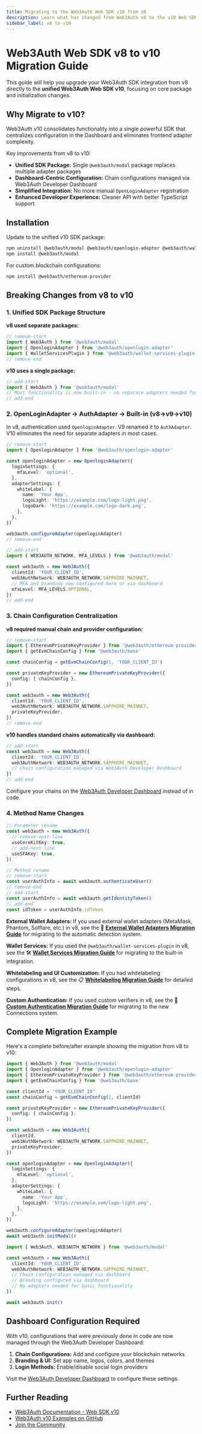```yaml
---
title: Migrating to the Web3Auth Web SDK v10 from v8
description: Learn what has changed from Web3Auth v8 to the v10 Web SDK with comprehensive migration steps and cleaner architecture.
sidebar_label: v8 to v10
---
```



# Web3Auth Web SDK v8 to v10 Migration Guide

This guide will help you upgrade your Web3Auth SDK integration from v8 directly to the **unified Web3Auth Web SDK v10**, focusing on core package and initialization changes.

## Why Migrate to v10?

Web3Auth v10 consolidates functionality into a single powerful SDK that centralizes configuration in the Dashboard and eliminates frontend adapter complexity.

Key improvements from v8 to v10:

- **Unified SDK Package:** Single `@web3auth/modal` package replaces multiple adapter packages
- **Dashboard-Centric Configuration:** Chain configurations managed via Web3Auth Developer Dashboard
- **Simplified Integration:** No more manual `OpenLoginAdapter` registration
- **Enhanced Developer Experience:** Cleaner API with better TypeScript support

## Installation

Update to the unified v10 SDK package:

```bash npm2yarn
npm uninstall @web3auth/modal @web3auth/openlogin-adapter @web3auth/wallet-services-plugin
npm install @web3auth/modal
```

For custom blockchain configurations:

```bash npm2yarn
npm install @web3auth/ethereum-provider
```

## Breaking Changes from v8 to v10

### 1. Unified SDK Package Structure

**v8 used separate packages:**

```typescript
// remove-start
import { Web3Auth } from '@web3auth/modal'
import { OpenloginAdapter } from '@web3auth/openlogin-adapter'
import { WalletServicesPlugin } from '@web3auth/wallet-services-plugin'
// remove-end
```

**v10 uses a single package:**

```typescript
// add-start
import { Web3Auth } from '@web3auth/modal'
// Most functionality is now built-in - no separate adapters needed for basic use cases
// add-end
```

### 2. OpenLoginAdapter → AuthAdapter → Built-in (v8→v9→v10)

In v8, authentication used `OpenloginAdapter`. V9 renamed it to `AuthAdapter`. V10 eliminates the need for separate adapters in most cases.

```typescript
// remove-start
import { OpenloginAdapter } from '@web3auth/openlogin-adapter'

const openloginAdapter = new OpenloginAdapter({
  loginSettings: {
    mfaLevel: 'optional',
  },
  adapterSettings: {
    whiteLabel: {
      name: 'Your App',
      logoLight: 'https://example.com/logo-light.png',
      logoDark: 'https://example.com/logo-dark.png',
    },
  },
})

web3auth.configureAdapter(openloginAdapter)
// remove-end

// add-start
import { WEB3AUTH_NETWORK, MFA_LEVELS } from '@web3auth/modal'

const web3auth = new Web3Auth({
  clientId: 'YOUR_CLIENT_ID',
  web3AuthNetwork: WEB3AUTH_NETWORK.SAPPHIRE_MAINNET,
  // MFA and branding now configured here or via dashboard
  mfaLevel: MFA_LEVELS.OPTIONAL,
})
// add-end
```

### 3. Chain Configuration Centralization

**v8 required manual chain and provider configuration:**

```typescript
// remove-start
import { EthereumPrivateKeyProvider } from '@web3auth/ethereum-provider'
import { getEvmChainConfig } from '@web3auth/base'

const chainConfig = getEvmChainConfig(1, 'YOUR_CLIENT_ID')

const privateKeyProvider = new EthereumPrivateKeyProvider({
  config: { chainConfig },
})

const web3auth = new Web3Auth({
  clientId: 'YOUR_CLIENT_ID',
  web3AuthNetwork: WEB3AUTH_NETWORK.SAPPHIRE_MAINNET,
  privateKeyProvider,
})
// remove-end
```

**v10 handles standard chains automatically via dashboard:**

```typescript
// add-start
const web3auth = new Web3Auth({
  clientId: 'YOUR_CLIENT_ID',
  web3AuthNetwork: WEB3AUTH_NETWORK.SAPPHIRE_MAINNET,
  // Chain configuration managed via Web3Auth Developer Dashboard
})
// add-end
```

Configure your chains on the [Web3Auth Developer Dashboard](https://dashboard.web3auth.io) instead of in code.

### 4. Method Name Changes

```typescript
// Parameter rename
const web3auth = new Web3Auth({
  // remove-next-line
  useCoreKitKey: true,
  // add-next-line
  useSFAKey: true,
})

// Method rename
// remove-start
const userAuthInfo = await web3auth.authenticateUser()
// remove-end
// add-start
const userAuthInfo = await web3auth.getIdentityToken()
// add-end
const idToken = userAuthInfo.idToken
```

**External Wallet Adapters:** If you used external wallet adapters (MetaMask, Phantom, Solflare, etc.) in v8, see the 🔌 **[External Wallet Adapters Migration Guide](./modal-v8-to-v10-external-wallets.mdx)** for migrating to the automatic detection system.

**Wallet Services:** If you used the `@web3auth/wallet-services-plugin` in v8, see the 🛠️ **[Wallet Services Migration Guide](./modal-v8-to-v10-wallet-services.mdx)** for migrating to the built-in integration.

**Whitelabeling and UI Customization:** If you had whitelabeling configurations in v8, see the 📋 **[Whitelabeling Migration Guide](./modal-v8-to-v10-whitelabeling.mdx)** for detailed steps.

**Custom Authentication:** If you used custom verifiers in v8, see the 🔐 **[Custom Authentication Migration Guide](./modal-v8-to-v10-custom-authentication.mdx)** for migrating to the new Connections system.

## Complete Migration Example

Here's a complete before/after example showing the migration from v8 to v10:

<Tabs>
<TabItem value="v8" label="v8 Configuration">

```typescript
import { Web3Auth } from '@web3auth/modal'
import { OpenloginAdapter } from '@web3auth/openlogin-adapter'
import { EthereumPrivateKeyProvider } from '@web3auth/ethereum-provider'
import { getEvmChainConfig } from '@web3auth/base'

const clientId = 'YOUR_CLIENT_ID'
const chainConfig = getEvmChainConfig(1, clientId)

const privateKeyProvider = new EthereumPrivateKeyProvider({
  config: { chainConfig },
})

const web3auth = new Web3Auth({
  clientId,
  web3AuthNetwork: WEB3AUTH_NETWORK.SAPPHIRE_MAINNET,
  privateKeyProvider,
})

const openloginAdapter = new OpenloginAdapter({
  loginSettings: {
    mfaLevel: 'optional',
  },
  adapterSettings: {
    whiteLabel: {
      name: 'Your App',
      logoLight: 'https://example.com/logo-light.png',
    },
  },
})

web3auth.configureAdapter(openloginAdapter)
await web3auth.initModal()
```

</TabItem>
<TabItem value="v10" label="v10 Configuration">

```typescript
import { Web3Auth, WEB3AUTH_NETWORK } from '@web3auth/modal'

const web3auth = new Web3Auth({
  clientId: 'YOUR_CLIENT_ID',
  web3AuthNetwork: WEB3AUTH_NETWORK.SAPPHIRE_MAINNET,
  // Chain configuration managed via dashboard
  // Branding configured via dashboard
  // No adapters needed for basic functionality
})

await web3auth.init()
```

</TabItem>
</Tabs>

## Dashboard Configuration Required

With v10, configurations that were previously done in code are now managed through the Web3Auth Developer Dashboard:

1. **Chain Configurations:** Add and configure your blockchain networks
2. **Branding & UI:** Set app name, logos, colors, and themes
3. **Login Methods:** Enable/disable social login providers

Visit the [Web3Auth Developer Dashboard](https://dashboard.web3auth.io) to configure these settings.

## Further Reading

- [Web3Auth Documentation - Web SDK v10](https://web3auth.io/embedded-wallets/sdk/js)
- [Web3Auth v10 Examples on GitHub](https://github.com/Web3Auth/web3auth-examples)
- [Join the Community](https://web3auth.io/community)
